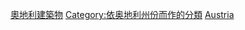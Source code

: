 [[Category:奧地利建築物|]]
[[Category:依奥地利州份而作的分類|Category:依奥地利州份而作的分類]]
[[Category:依國家行政區劃劃分的建築物|Austria]]